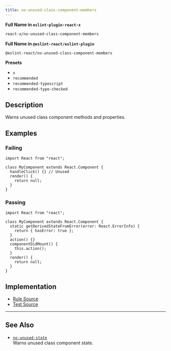 ```yaml
---
title: no-unused-class-component-members
---
```


**Full Name in `eslint-plugin-react-x`**

```sh copy
react-x/no-unused-class-component-members
```

**Full Name in `@eslint-react/eslint-plugin`**

```sh copy
@eslint-react/no-unused-class-component-members
```

**Presets**

- `x`
- `recommended`
- `recommended-typescript`
- `recommended-type-checked`

## Description

Warns unused class component methods and properties.

## Examples

### Failing

```tsx
import React from "react";

class MyComponent extends React.Component {
  handleClick() {} // Unused
  render() {
    return null;
  }
}
```

### Passing

```tsx
import React from "react";

class MyComponent extends React.Component {
  static getDerivedStateFromError(error: React.ErrorInfo) {
    return { hasError: true };
  }
  action() {}
  componentDidMount() {
    this.action();
  }
  render() {
    return null;
  }
}
```

## Implementation

- [Rule Source](https://github.com/Rel1cx/eslint-react/tree/main/packages/plugins/eslint-plugin-react-x/src/rules/no-unused-class-component-members.ts)
- [Test Source](https://github.com/Rel1cx/eslint-react/tree/main/packages/plugins/eslint-plugin-react-x/src/rules/no-unused-class-component-members.spec.ts)

---

## See Also

- [`no-unused-state`](./no-unused-state)\
  Warns unused class component state.
